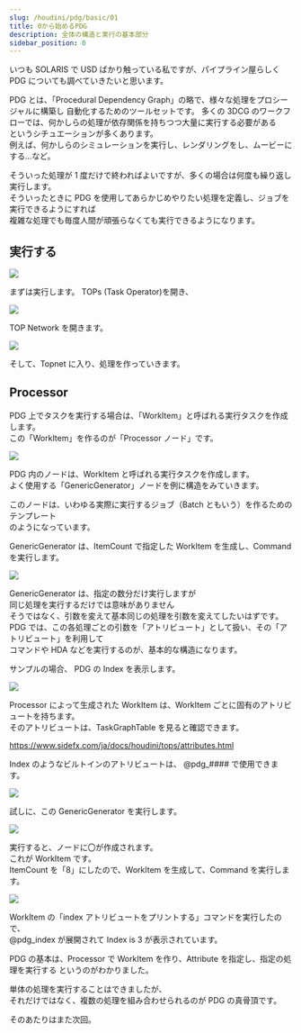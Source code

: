 ```yaml
---
slug: /houdini/pdg/basic/01
title: 0から始めるPDG
description: 全体の構造と実行の基本部分
sidebar_position: 0
---
```


いつも SOLARIS で USD ばかり触っている私ですが、パイプライン屋らしく  
PDG についても調べていきたいと思います。

PDG とは、「Procedural Dependency Graph」の略で、様々な処理をプロシージャルに構築し
自動化するためのツールセットです。
多くの 3DCG のワークフローでは、何かしらの処理が依存関係を持ちつつ大量に実行する必要がある  
というシチュエーションが多くあります。  
例えば、何かしらのシミュレーションを実行し、レンダリングをし、ムービーにする...など。

そういった処理が 1 度だけで終わればよいですが、多くの場合は何度も繰り返し実行します。  
そういったときに PDG を使用してあらかじめやりたい処理を定義し、ジョブを実行できるようにすれば  
複雑な処理でも毎度人間が頑張らなくても実行できるようになります。

## 実行する

![](https://gyazo.com/b05c6397311d121f24dc6735cd2fa695.png)

まずは実行します。
TOPs (Task Operator)を開き、

![](https://gyazo.com/0be35a051c237b52117f42aee65a4067.png)

TOP Network を開きます。

![](https://gyazo.com/8d43a2a253f83d10c2a7bab6510639da.png)

そして、Topnet に入り、処理を作っていきます。

## Processor

PDG 上でタスクを実行する場合は、「WorkItem」と呼ばれる実行タスクを作成します。  
この「WorkItem」を作るのが「Processor ノード」です。

![](https://gyazo.com/72da70cf014dda1fbffca3adf9adfd82.png)

PDG 内のノードは、WorkItem と呼ばれる実行タスクを作成します。  
よく使用する「GenericGenerator」ノードを例に構造をみていきます。

このノードは、いわゆる実際に実行するジョブ（Batch ともいう）を作るためのテンプレート  
のようになっています。

GenericGenerator は、ItemCount で指定した WorkItem を生成し、Command を実行します。

![](https://gyazo.com/28f51c41e43b28d871124c4bb324f5ef.png)

GenericGenerator は、指定の数分だけ実行しますが  
同じ処理を実行するだけでは意味がありません  
そうではなく、引数を変えて基本同じの処理を引数を変えてしたいはずです。  
PDG では、この各処理ごとの引数を「アトリビュート」として扱い、その「アトリビュート」を利用して  
コマンドや HDA などを実行するのが、基本的な構造になります。

サンプルの場合、 PDG の Index を表示します。

![](https://gyazo.com/1132f928d9261f2591bab7e8438a2826.png)

Processor によって生成された WorkItem は、WorkItem ごとに固有のアトリビュートを持ちます。  
そのアトリビュートは、TaskGraphTable を見ると確認できます。

https://www.sidefx.com/ja/docs/houdini/tops/attributes.html

Index のようなビルトインのアトリビュートは、 @pdg\_#### で使用できます。

![](https://gyazo.com/8ee34f36433f895b10701333863739a5.png)

試しに、この GenericGenerator を実行します。

![](https://gyazo.com/cf65108be0d66d7575762f859b1659a5.png)

実行すると、ノードに〇が作成されます。  
これが WorkItem です。  
ItemCount を「8」にしたので、WorkItem を生成して、Command を実行します。

![](https://gyazo.com/51bd07ee9a9ac3efa32f0edbdd90a632.png)

WorkItem の「index アトリビュートをプリントする」コマンドを実行したので、  
@pdg_index が展開されて Index is 3 が表示されています。

PDG の基本は、Processor で WorkItem を作り、Attribute を指定し、指定の処理を実行する というのがわかりました。

単体の処理を実行することはできましたが、  
それだけではなく、複数の処理を組み合わせられるのが PDG の真骨頂です。

そのあたりはまた次回。
